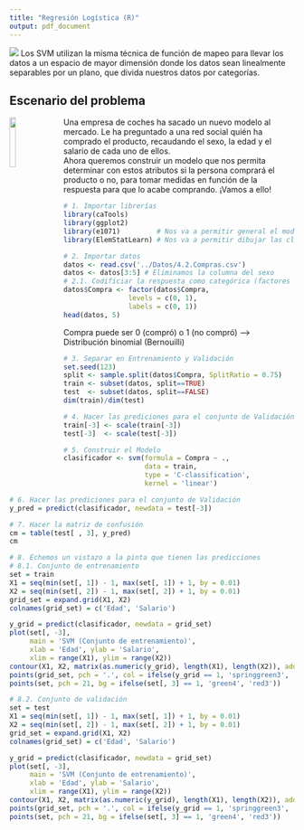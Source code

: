 ```yaml
---
title: "Regresión Logística (R)"
output: pdf_document
---
```



<img src='../Imagenes/SVM.png'>
Los SVM utilizan la misma técnica de función de mapeo para llevar los datos a un espacio de mayor dimensión donde los datos sean linealmente separables por un plano, que divida nuestros datos por categorías.

Escenario del problema
---

<img src='../Imagenes/comprar.jpg' style='width:15%;height:15%;float:left;margin-right:20px'>
Una empresa de coches ha sacado un nuevo modelo al mercado. Le ha preguntado a una red social quién ha comprado el producto, recaudando el sexo, la edad y el salario de cada uno de ellos.  
Ahora queremos construir un modelo que nos permita determinar con estos atributos si la persona comprará el producto o no, para tomar medidas en función de la respuesta para que lo acabe comprando.
¡Vamos a ello!

```r
# 1. Importar librerías
library(caTools)
library(ggplot2)
library(e1071)         # Nos va a permitir general el modelo SVM 
library(ElemStatLearn) # Nos va a permitir dibujar las clasificaciones
```

```r
# 2. Importar datos
datos <- read.csv('../Datos/4.2.Compras.csv')
datos <- datos[3:5] # Eliminamos la columna del sexo
# 2.1. Codificiar la respuesta como categórica (factores en R)
datos$Compra <- factor(datos$Compra,
                levels = c(0, 1),
                labels = c(0, 1))
head(datos, 5)
```
Compra puede ser 0 (compró) o 1 (no compró) --> Distribución binomial (Bernouilli)

```r
# 3. Separar en Entrenamiento y Validación
set.seed(123)
split <- sample.split(datos$Compra, SplitRatio = 0.75)
train <- subset(datos, split==TRUE)
test  <- subset(datos, split==FALSE)
dim(train)/dim(test)
```

```r
# 4. Hacer las prediciones para el conjunto de Validación
train[-3] <- scale(train[-3])
test[-3]  <- scale(test[-3])
```


```r
# 5. Construir el Modelo
clasificador <- svm(formula = Compra ~ .,
                    data = train,
                    type = 'C-classification',
                    kernel = 'linear')
```

```r
# 6. Hacer las prediciones para el conjunto de Validación
y_pred = predict(clasificador, newdata = test[-3])
```

```r
# 7. Hacer la matriz de confusión
cm = table(test[ , 3], y_pred)
cm
```


```r
# 8. Echemos un vistazo a la pinta que tienen las predicciones
# 8.1. Conjunto de entrenamiento
set = train
X1 = seq(min(set[, 1]) - 1, max(set[, 1]) + 1, by = 0.01)
X2 = seq(min(set[, 2]) - 1, max(set[, 2]) + 1, by = 0.01)
grid_set = expand.grid(X1, X2)
colnames(grid_set) = c('Edad', 'Salario')

y_grid = predict(clasificador, newdata = grid_set)
plot(set[, -3],
     main = 'SVM (Conjunto de entrenamiento)',
     xlab = 'Edad', ylab = 'Salario',
     xlim = range(X1), ylim = range(X2))
contour(X1, X2, matrix(as.numeric(y_grid), length(X1), length(X2)), add = TRUE)
points(grid_set, pch = '.', col = ifelse(y_grid == 1, 'springgreen3', 'tomato'))
points(set, pch = 21, bg = ifelse(set[, 3] == 1, 'green4', 'red3'))

# 8.2. Conjunto de validación
set = test
X1 = seq(min(set[, 1]) - 1, max(set[, 1]) + 1, by = 0.01)
X2 = seq(min(set[, 2]) - 1, max(set[, 2]) + 1, by = 0.01)
grid_set = expand.grid(X1, X2)
colnames(grid_set) = c('Edad', 'Salario')

y_grid = predict(clasificador, newdata = grid_set)
plot(set[, -3],
     main = 'SVM (Conjunto de entrenamiento)',
     xlab = 'Edad', ylab = 'Salario',
     xlim = range(X1), ylim = range(X2))
contour(X1, X2, matrix(as.numeric(y_grid), length(X1), length(X2)), add = TRUE)
points(grid_set, pch = '.', col = ifelse(y_grid == 1, 'springgreen3', 'tomato'))
points(set, pch = 21, bg = ifelse(set[, 3] == 1, 'green4', 'red3'))
```
